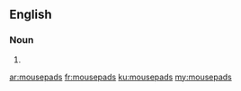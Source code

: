 ==English==

===Noun===
{{head|en|plural}}

# {{plural of|mousepad|lang=en|nocat=1}}

[[ar:mousepads]]
[[fr:mousepads]]
[[ku:mousepads]]
[[my:mousepads]]
